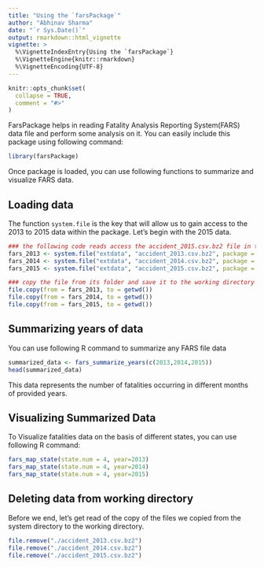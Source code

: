 ```yaml
---
title: "Using the `farsPackage`"
author: "Abhinav Sharma"
date: "`r Sys.Date()`"
output: rmarkdown::html_vignette
vignette: >
  %\VignetteIndexEntry{Using the `farsPackage`}
  %\VignetteEngine{knitr::rmarkdown}
  %\VignetteEncoding{UTF-8}
---
```


```r
knitr::opts_chunk$set(
  collapse = TRUE,
  comment = "#>"
)
```

FarsPackage helps in reading Fatality Analysis Reporting System(FARS) data file and perform some analysis on it. 
You can easily include this package using following command:
```r
library(farsPackage)
```

Once package is loaded, you can use following functions to summarize and visualize FARS data.

## Loading data

The function `system.file` is the key that will allow us to gain access to the 2013 to 2015 data within the package. Let's begin with the 2015 data.

```r
### the following code reads access the accident_2015.csv.bz2 file in the folder extdata in package FARSread and save it as an R object named fars_2015
fars_2013 <- system.file("extdata", "accident_2013.csv.bz2", package = "farsPackage")
fars_2014 <- system.file("extdata", "accident_2014.csv.bz2", package = "farsPackage")
fars_2015 <- system.file("extdata", "accident_2015.csv.bz2", package = "farsPackage")

### copy the file from its folder and save it to the working directory
file.copy(from = fars_2013, to = getwd()) 
file.copy(from = fars_2014, to = getwd()) 
file.copy(from = fars_2015, to = getwd()) 
```

## Summarizing years of data

You can use following R command to summarize any FARS file data

```r
summarized_data <- fars_summarize_years(c(2013,2014,2015))
head(summarized_data)
```
This data represents the number of fatalities occurring in different months of provided years.

## Visualizing Summarized Data

To Visualize fatalities data on the basis of different states, you can use following R command:

```r
fars_map_state(state.num = 4, year=2013)
fars_map_state(state.num = 4, year=2014)
fars_map_state(state.num = 4, year=2015)
```

## Deleting data from working directory

Before we end, let's get read of the copy of the files we copied from the system directory to the working directory.

```r
file.remove("./accident_2013.csv.bz2")
file.remove("./accident_2014.csv.bz2")
file.remove("./accident_2015.csv.bz2")
```

